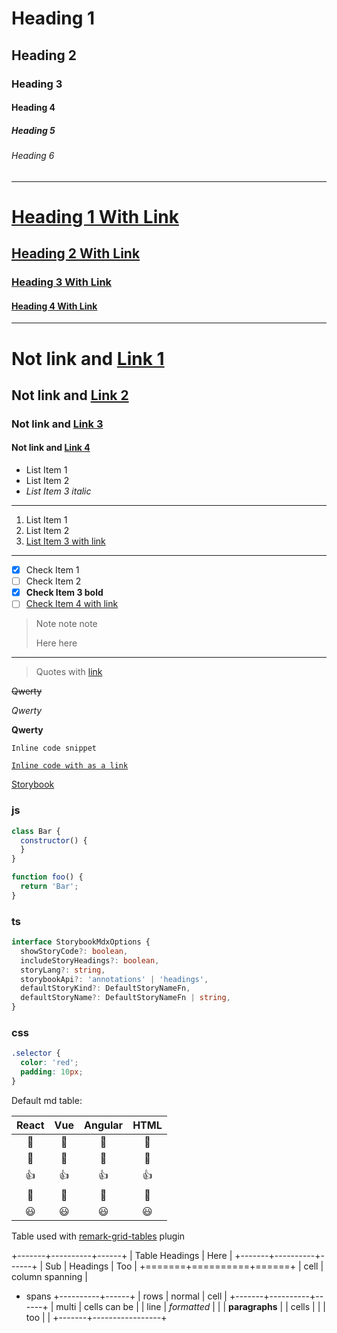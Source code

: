 <!-- storyKind = mdx syntax -->
<!-- storyName = heading -->

# Heading 1

## Heading 2

### Heading 3

#### Heading 4

##### Heading 5

###### Heading 6

---

# [Heading 1 With Link](https://storybook.js.org/)

## [Heading 2 With Link](https://storybook.js.org/)

### [Heading 3 With Link](https://storybook.js.org/)

#### [Heading 4 With Link](https://storybook.js.org/)

---

# Not link and [Link 1](https://storybook.js.org/)

## Not link and [Link 2](https://storybook.js.org/)

### Not link and [Link 3](https://storybook.js.org/)

#### Not link and [Link 4](https://storybook.js.org/)

<!-- storyName = lists -->

* List Item 1
* List Item 2
* _List Item 3 italic_

---

1. List Item 1
2. List Item 2
3. [List Item 3 with link](https://storybook.js.org/)

***

- [x] Check Item 1
- [ ] Check Item 2
- [x] **Check Item 3 bold**
- [ ] [Check Item 4 with link](https://storybook.js.org/)

<!-- storyName = quotes -->

> Note note note
>
> Here here

---

> Quotes with [link](https://storybook.js.org/)

<!-- storyName = text emphasizing -->

~~Qwerty~~

_Qwerty_

**Qwerty**

`Inline code snippet`

[`Inline code with as a link`](https://storybook.js.org/)

<!-- storyName = links -->

[Storybook](https://storybook.js.org/)

<!-- storyName = code -->

### js

```js
class Bar {
  constructor() {
  }
}

function foo() {
  return 'Bar';
}
```

### ts

```ts
interface StorybookMdxOptions {
  showStoryCode?: boolean,
  includeStoryHeadings?: boolean,
  storyLang?: string,
  storybookApi?: 'annotations' | 'headings',
  defaultStoryKind?: DefaultStoryNameFn,
  defaultStoryName?: DefaultStoryNameFn | string,
}
```

### css

```css
.selector {
  color: 'red';
  padding: 10px;
}
```

<!-- storyName = table -->

Default md table:

| React | Vue | Angular | HTML |
|:-----:|:---:|:-------:|:----:|
| 🚀 | 🚀 | 🚀 | 🚀 |
| 🏅 | 🏅 | 🏅 | 🏅 |
| 👍 | 👍 | 👍 | 👍 |
| 💪 | 💪 | 💪 | 💪 |
| 😃 | 😃 | 😃 | 😃 |

Table used with [remark-grid-tables](https://github.com/zestedesavoir/zmarkdown/tree/master/packages/remark-grid-tables) plugin

+-------+----------+------+
| Table Headings   | Here |
+-------+----------+------+
| Sub   | Headings | Too  |
+=======+==========+======+
| cell  | column spanning |
+ spans +----------+------+
| rows  | normal   | cell |
+-------+----------+------+
| multi | cells can be    |
| line  | *formatted*     |
|       | **paragraphs**  |
| cells |                 |
| too   |                 |
+-------+-----------------+
